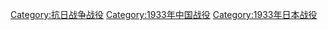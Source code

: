 [[Category:抗日战争战役|Category:抗日战争战役]]
[[Category:1933年中国战役|Category:1933年中国战役]]
[[Category:1933年日本战役|Category:1933年日本战役]]